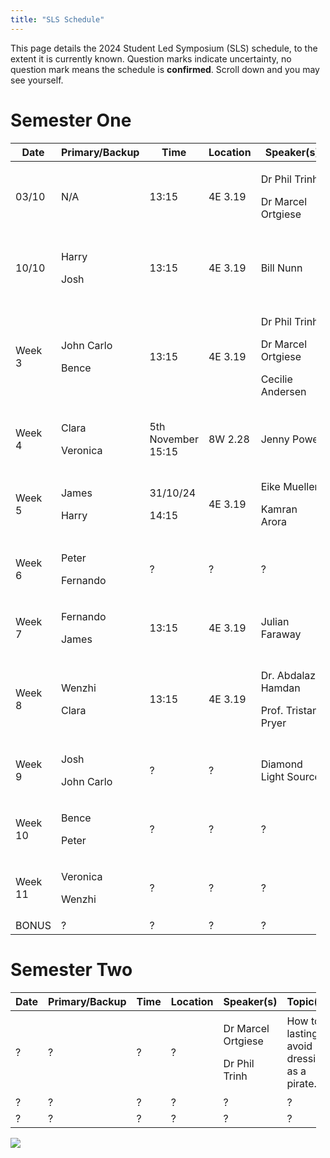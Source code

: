 ```yaml
---
title: "SLS Schedule"
---
```


This page details the 2024 Student Led Symposium (SLS) schedule, to the extent it is currently known. Question marks indicate uncertainty, no question mark means the schedule is **confirmed**. Scroll down and you may see yourself.

# Semester One

+----------+----------------+--------------------+----------+----------------------+--------------------------------+
| Date     | Primary/Backup | Time               | Location | Speaker(s)           | Topic(s)                       |
+==========+================+====================+==========+======================+================================+
| 03/10    | N/A            | 13:15              | 4E 3.19  | Dr Phil Trinh        | Introduction to SLS.           |
|          |                |                    |          |                      |                                |
|          |                |                    |          | Dr Marcel Ortgiese   |                                |
+----------+----------------+--------------------+----------+----------------------+--------------------------------+
| 10/10    | Harry          | 13:15              | 4E 3.19  | Bill Nunn            | Basic Git and GitHub.          |
|          |                |                    |          |                      |                                |
|          | Josh           |                    |          |                      | A website.                     |
+----------+----------------+--------------------+----------+----------------------+--------------------------------+
| Week 3   | John Carlo     | 13:15              | 4E 3.19  | Dr Phil Trinh        | Life as a PhD Student.         |
|          |                |                    |          |                      |                                |
|          | Bence          |                    |          | Dr Marcel Ortgiese   | Software/Literature tools.     |
|          |                |                    |          |                      |                                |
|          |                |                    |          | Cecilie Andersen     | Time Management.               |
+----------+----------------+--------------------+----------+----------------------+--------------------------------+
| Week 4   | Clara          | 5th November 15:15 | 8W 2.28  | Jenny Power          | How to give a good talk        |
|          |                |                    |          |                      |                                |
|          | Veronica       |                    |          |                      |                                |
+----------+----------------+--------------------+----------+----------------------+--------------------------------+
| Week 5   | James          | 31/10/24           | 4E 3.19  | Eike Mueller         | HPC demo + examples            |
|          |                |                    |          |                      |                                |
|          | Harry          | 14:15              |          | Kamran Arora         |                                |
+----------+----------------+--------------------+----------+----------------------+--------------------------------+
| Week 6   | Peter          | ?                  | ?        | ?                    | ?                              |
|          |                |                    |          |                      |                                |
|          | Fernando       |                    |          |                      |                                |
+----------+----------------+--------------------+----------+----------------------+--------------------------------+
| Week 7   | Fernando       | 13:15              | 4E 3.19  | Julian Faraway       | Exploratory data visualisation |
|          |                |                    |          |                      |                                |
|          | James          |                    |          |                      |                                |
+----------+----------------+--------------------+----------+----------------------+--------------------------------+
| Week 8   | Wenzhi         | 13:15              | 4E 3.19  | Dr. Abdalaziz Hamdan | Firedrake and finite elements  |
|          |                |                    |          |                      |                                |
|          | Clara          |                    |          | Prof. Tristan Pryer  |                                |
+----------+----------------+--------------------+----------+----------------------+--------------------------------+
| Week 9   | Josh           | ?                  | ?        | Diamond Light Source | ITT Problems Briefing          |
|          |                |                    |          |                      |                                |
|          | John Carlo     |                    |          |                      |                                |
+----------+----------------+--------------------+----------+----------------------+--------------------------------+
| Week 10  | Bence          | ?                  | ?        | ?                    | ?                              |
|          |                |                    |          |                      |                                |
|          | Peter          |                    |          |                      |                                |
+----------+----------------+--------------------+----------+----------------------+--------------------------------+
| Week 11  | Veronica       | ?                  | ?        | ?                    | ?                              |
|          |                |                    |          |                      |                                |
|          | Wenzhi         |                    |          |                      |                                |
+----------+----------------+--------------------+----------+----------------------+--------------------------------+
| BONUS    | ?              | ?                  | ?        | ?                    | ?                              |
+----------+----------------+--------------------+----------+----------------------+--------------------------------+

# Semester Two

+--------+----------------+--------+----------+--------------------+----------------------------------------------+
| Date   | Primary/Backup | Time   | Location | Speaker(s)         | Topic(s)                                     |
+========+================+========+==========+====================+==============================================+
| ?      | ?              | ?      | ?        | Dr Marcel Ortgiese | How to lastingly avoid dressing as a pirate. |
|        |                |        |          |                    |                                              |
|        |                |        |          | Dr Phil Trinh      |                                              |
+--------+----------------+--------+----------+--------------------+----------------------------------------------+
| ?      | ?              | ?      | ?        | ?                  | ?                                            |
+--------+----------------+--------+----------+--------------------+----------------------------------------------+
| ?      | ?              | ?      | ?        | ?                  | ?                                            |
+--------+----------------+--------+----------+--------------------+----------------------------------------------+

![](cohort11.jpg)
